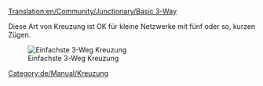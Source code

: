 [[Translation:en/Community/Junctionary/Basic 3-Way]]
{{de/Community/Junctionary/Kreuzungsmenü}}

Diese Art von Kreuzung ist OK für kleine Netzwerke mit fünf oder so, kurzen Zügen.

[[File:en/Community/Junctionary/3way basic3.png|none|frame|Einfachste 3-Weg Kreuzung]]

{{de/Community/Junctionary/Kreuzungskriterien|Billig|0|0|0|1|0|0|1|1|0|0|0||Ausgefallene Züge blockieren gesamte Kreuzung.|
*Kann nur ein Zug auf einmal handhaben. (Es sei denn man benutzt [[de/Manual/Signale#pfadsignale|Pfadsignale]])
*Verursacht Backups. 
}}

[[Category:de/Manual/Kreuzung]]